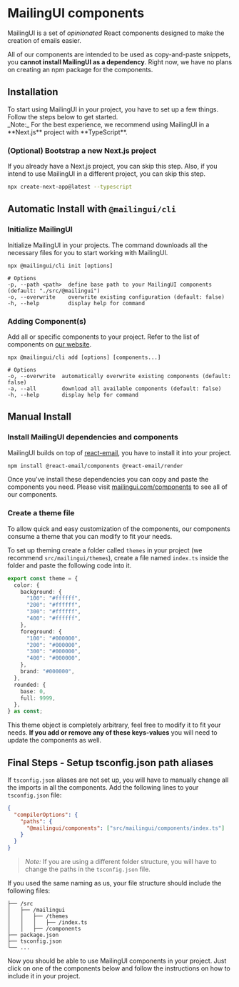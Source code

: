 
# MailingUI components

MailingUI is a set of _opinionated_ React components designed to make the creation of emails easier.

All of our components are intended to be used as copy-and-paste snippets, you **cannot install MailingUI
as a dependency**.
Right now, we have no plans on creating an npm package for the components.

## Installation

<DocCollapsible>
To start using MailingUI in your project, you have to set up a few things.
Follow the steps below to get started.<br />
_Note:_ For the best experience, we recommend using MailingUI in a **Next.js** project with **TypeScript**.

### (Optional) Bootstrap a new Next.js project

If you already have a Next.js project, you can skip this step.
Also, if you intend to use MailingUI in a different project, you can skip this step.

```bash
npx create-next-app@latest --typescript
```

## Automatic Install with `@mailingui/cli`

### Initialize MailingUI

Initialize MailingUI in your projects. The command downloads all the necessary files for you to start working with MailingUI.

```shell
npx @mailingui/cli init [options]

# Options
-p, --path <path>  define base path to your MailingUI components (default: "./src/@mailingui")
-o, --overwrite    overwrite existing configuration (default: false)
-h, --help         display help for command
```

### Adding Component(s)

Add all or specific components to your project. Refer to the list of components on [our website](/docs).

```shell
npx @mailingui/cli add [options] [components...]

# Options
-o, --overwrite  automatically overwrite existing components (default: false)
-a, --all        download all available components (default: false)
-h, --help       display help for command
```

## Manual Install

### Install MailingUI dependencies and components

MailingUI builds on top of [react-email](https://react.email), you have to install it into your project.

```bash
npm install @react-email/components @react-email/render
```

Once you've install these dependencies you can copy and paste the components you need. Please visit [mailingui.com/components](https://mailingui.com/components) to see all of our components.

### Create a theme file

To allow quick and easy customization of the components, our components consume a theme that you can modify
to fit your needs.

To set up theming create a folder called `themes` in your project (we recommend `src/mailingui/themes`),
create a file named `index.ts` inside the folder and paste the following code into it.

```typescript
export const theme = {
  color: {
    background: {
      "100": "#ffffff",
      "200": "#ffffff",
      "300": "#ffffff",
      "400": "#ffffff",
    },
    foreground: {
      "100": "#000000",
      "200": "#000000",
      "300": "#000000",
      "400": "#000000",
    },
    brand: "#000000",
  },
  rounded: {
    base: 0,
    full: 9999,
  },
} as const;
```

This theme object is completely arbitrary, feel free to modify it to fit your needs.
**If you add or remove any of these keys-values** you will need to update the components as well.

## Final Steps - Setup tsconfig.json path aliases

If `tsconfig.json` aliases are not set up, you will have to manually change all the imports in all the components.
Add the following lines to your `tsconfig.json` file:

```json
{
  "compilerOptions": {
    "paths": {
      "@mailingui/components": ["src/mailingui/components/index.ts"]
    }
  }
}
```

> _Note:_ If you are using a different folder structure, you will have to change the paths in the `tsconfig.json` file.

If you used the same naming as us, your file structure should include the following files:

```tree
├── /src
│   ├── /mailingui
│   │   ├── /themes
│   │   │   ├── /index.ts
│   │   ├── /components
├── package.json
├── tsconfig.json
└── ...
```

Now you should be able to use MailingUI components in your project.
Just click on one of the components below and follow the instructions on how to include it in your project.

</DocCollapsible>
